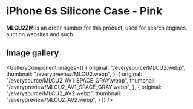 
# iPhone 6s Silicone Case - Pink

<Callout type='info' emoji='👉🏻'>**MLCU2ZM** is an order number for this product, used for search engines, auction websites and such.</Callout>

## Image gallery

<GalleryComponent
    images={[
      {
        original: "/everysource/MLCU2.webp",
        thumbnail: "/everypreview/MLCU2.webp",
      },
      {
        original: "/everysource/MLCU2_AV1_SPACE_GRAY.webp",
        thumbnail: "/everypreview/MLCU2_AV1_SPACE_GRAY.webp",
      },
      {
        original: "/everysource/MLCU2_AV2.webp",
        thumbnail: "/everypreview/MLCU2_AV2.webp",
      }
    ]}
  />
